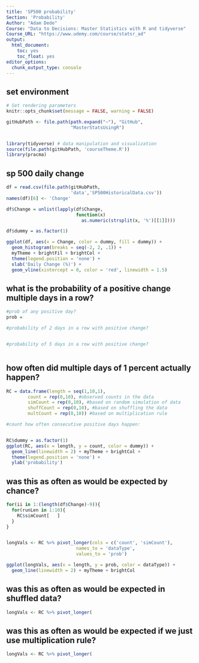 ```yaml
---
title: 'SP500 probability'
Section: 'Probability'
Author: "Adam Dede"
Course: "Data to Decisions: Master Statistics with R and tidyverse"
Course_URL: "https://www.udemy.com/course/statsr_ad" 
output:
  html_document:
    toc: yes
    toc_float: yes
editor_options:
  chunk_output_type: console
---
```



## set environment

```r

# Set rendering parameters
knitr::opts_chunk$set(message = FALSE, warning = FALSE)

gitHubPath <- file.path(path.expand("~"), "GitHub", 
                        "MasterStatsUsingR")


library(tidyverse) # data manipulation and visualization
source(file.path(gitHubPath, 'courseTheme.R'))
library(pracma)

```

## sp 500 daily change 

```r

df = read.csv(file.path(gitHubPath,
                        'data','SP500HistoricalData.csv'))
names(df)[6] <- 'Change'

df$Change = unlist(lapply(df$Change, 
                          function(x) 
                            as.numeric(strsplit(x, '%')[[1]])))

df$dummy = as.factor(1) 

ggplot(df, aes(x = Change, color = dummy, fill = dummy)) +
  geom_histogram(breaks = seq(-2, 2, .1)) + 
  myTheme + brightFil + brightCol + 
  theme(legend.position = 'none') + 
  xlab('Daily Change (%)') +
  geom_vline(xintercept = 0, color = 'red', linewidth = 1.5)

```

## what is the probability of a positive change multiple days in a row?   

```r

#prob of any positive day?
prob = 

#probability of 2 days in a row with positive change? 


#probability of 5 days in a row with positive change? 



```

## how often did multiple days of 1 percent actually happen?    

```r

RC = data.frame(length = seq(1,10,1), 
        count = rep(0,10), #observed counts in the data
        simCount = rep(0,10), #based on random simulation of data
        shuffCount = rep(0,10), #based on shuffling the data
        multCount = rep(0,10)) #based on multiplication rule

#count how often consecutive positive days happen: 


RC$dummy = as.factor(1)
ggplot(RC, aes(x = length, y = count, color = dummy)) + 
  geom_line(linewidth = 2) + myTheme + brightCol + 
  theme(legend.position = 'none') + 
  ylab('probability')


```

## was this as often as would be expected by chance?    

```r


for(ii in 1:(length(df$Change)-9)){
  for(runLen in 1:10){
    RC$simCount[   ]
  }
}


longVals <- RC %>% pivot_longer(cols = c('count', 'simCount'),
                          names_to = 'dataType', 
                          values_to = 'prob')

ggplot(longVals, aes(x = length, y = prob, color = dataType)) + 
  geom_line(linewidth = 2) + myTheme + brightCol


```

## was this as often as would be expected in shuffled data?   

```r




longVals <- RC %>% pivot_longer(


```
## was this as often as would be expected if we just use multiplication rule?  

```r



longVals <- RC %>% pivot_longer(


```